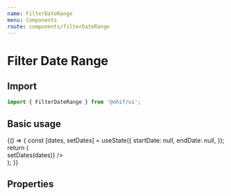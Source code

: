 ```yaml
---
name: FilterDateRange
menu: Components
route: components/filterDateRange
---
```



# Filter Date Range

## Import

```javascript
import { FilterDateRange } from '@ohif/ui';
```

## Basic usage

<Playground>
  {() => {
    const [dates, setDates] = useState({
      startDate: null,
      endDate: null,
    });
    return (
      <div className="p-4 flex flex-col items-center">
        <div className="w-56">
          <FilterDateRange
            label="Dates"
            inputValue={dates}
            onChange={dates => setDates(dates)}
          />
        </div>
      </div>
    );
  }}
</Playground>

## Properties

<Props of={FilterDateRange} />
